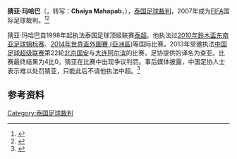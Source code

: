 {{noteTA
|G1=足球
}}
{{Infobox football official
| name                = 猜亚·玛哈巴<br>ชัยยะ มหาปราบ
| fullname            = ชัยยะ มหาปราบ
| dateofbirth         = {{birth date and age|1976|9|21|}}
| cityofbirth         = [[大城府|大城府]]
| countryofbirth      = {{THA}}
| death_date          = 
| death_place         = 
| otheroccupation     = 
| years               = 1998–
| league              = [[泰超|泰超]]
| role                = [[足球裁判|裁判]]
| internationalyears  = 2007–
| confederation       = [[FIFA|FIFA]]
| internationalrole   = [[足球裁判|裁判]]
}}

'''猜亚·玛哈巴'''（{{lang-th|'''ชัยยะ มหาปราบ'''}}，转写：'''Chaiya Mahapab'''，{{bd|1976年|9月21日}}），[[泰国|泰国]][[足球裁判|足球裁判]]，2007年成为[[FIFA|FIFA]]国际足球裁判。<ref>{{cite web|title=Thailand: Referees|url=http://www.fifa.com/associations/association=tha/footballofficials/referees/peoplekind=ref.html|work=FIFA|accessdate=2013-08-29|archive-date=2007-06-07|archive-url=https://web.archive.org/web/20070607013100/http://www.fifa.com/associations/association=tha/footballofficials/referees/peoplekind=ref.html|dead-url=yes}}</ref><ref>{{cite web|title=Schiedsrichterprofil von Chaiya Alee Mahapab|url=http://www.transfermarkt.de/de/chaiya-alee-mahapab/profil/schiedsrichter_4399.html|work=Transfermarkt|accessdate=2013-08-29}}</ref>

猜亚·玛哈巴自1998年起执法泰国足球顶级联赛[[泰超|泰超]]。他执法过[[2010年鈴木盃|2010年鈴木盃]][[东南亚足球锦标赛|东南亚足球锦标赛]]、[[2014年世界盃外圍賽_(亞洲區)|2014年世界盃外圍賽 (亞洲區)]]等国际比赛。2013年受邀执法[[中国足球超级联赛|中国足球超级联赛]]第22轮[[北京国安|北京国安]]与[[大连阿尔滨|大连阿尔滨]]的比赛，足协提供的译名为查亚。比赛最终结果为4比0。猜亚在比赛中出现争议判罚。事后媒体披露，中国足协人士表示难以处罚猜亚，只能此后不请他执法中超。<ref>{{cite news|title=足协：京连战泰国裁判严重错判 难处罚仅能不再用|url=http://sports.sina.com.cn/j/2013-08-27/01506743103.shtml|accessdate=2013-08-29|newspaper=京华时报|date=2013-08-27|archive-date=2019-08-19|archive-url=https://web.archive.org/web/20190819000122/http://sports.sina.com.cn/j/2013-08-27/01506743103.shtml|dead-url=no}}</ref>

==参考资料==
{{reflist}}

{{2013年中国足球联赛裁判}}
{{DEFAULTSORT:Chaiya Mahapab}}

[[Category:泰国足球裁判|Category:泰国足球裁判]]